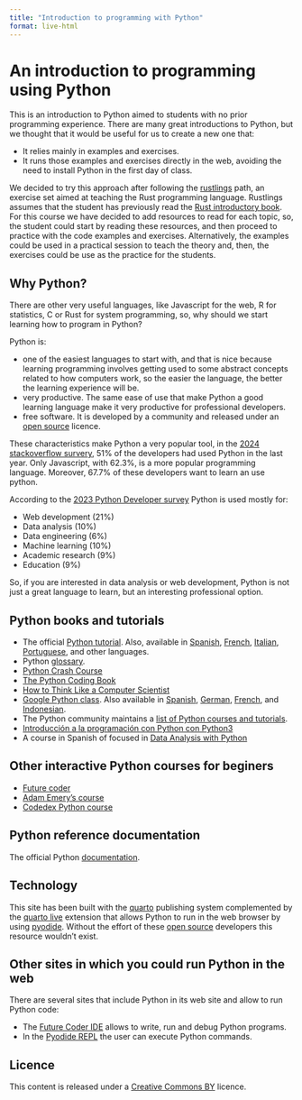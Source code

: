 ```yaml
---
title: "Introduction to programming with Python"
format: live-html
---
```


# An introduction to programming using Python

This is an introduction to Python aimed to students with no prior programming experience.
There are many great introductions to Python, but we thought that it would be useful for us to create a new one that:

  - It relies mainly in examples and exercises.
  - It runs those examples and exercises directly in the web, avoiding the need to install Python in the first day of class.

We decided to try this approach after following the [rustlings](https://github.com/rust-lang/rustlings/) path, an exercise set aimed at teaching the Rust programming language.
Rustlings assumes that the student has previously read the [Rust introductory book](https://doc.rust-lang.org/book/).
For this course we have decided to add resources to read for each topic, so, the student could start by reading these resources, and then proceed to practice with the code examples and exercises.
Alternatively, the examples could be used in a practical session to teach the theory and, then, the exercises could be use as the practice for the students.

## Why Python?

There are other very useful languages, like Javascript for the web, R for statistics, C or Rust for system programming, so, why should we start learning how to program in Python?

Python is:

- one of the easiest languages to start with, and that is nice because learning programming involves getting used to some abstract concepts related to how computers work, so the easier the language, the better the learning experience will be.
- very productive. The same ease of use that make Python a good learning language make it very productive for professional developers.
- free software. It is developed by a community and released under an [open source](https://en.wikipedia.org/wiki/Open_source) licence.

These characteristics make Python a very popular tool, in the [2024 stackoverflow survery](https://survey.stackoverflow.co/2024/technology), 51% of the developers had used Python in the last year.
Only Javascript, with 62.3%, is a more popular programming language.
Moreover, 67.7% of these developers want to learn an use python.

According to the [2023 Python Developer survey](https://lp.jetbrains.com/python-developers-survey-2023/) Python is used mostly for:

- Web development (21%)
- Data analysis (10%)
- Data engineering (6%)
- Machine learning (10%)
- Academic research (9%)
- Education (9%)

So, if you are interested in data analysis or web development, Python is not just a great language to learn, but an interesting professional option.

## Python books and tutorials

- The official [Python tutorial](https://docs.python.org/3/tutorial/index.html). Also, available in [Spanish](https://docs.python.org/es/3/tutorial/index.html), [French](https://docs.python.org/fr/3/tutorial/index.html), [Italian](https://docs.python.org/it/3/tutorial/index.html), [Portuguese](https://docs.python.org/pt-br/3/tutorial/index.html), and other languages.
- Python [glossary](https://docs.python.org/3/glossary.html).
- [Python Crash Course](https://nostarch.com/python-crash-course-3rd-edition)
- [The Python Coding Book](https://thepythoncodingbook.com/)
- [How to Think Like a Computer Scientist](https://runestone.academy/ns/books/published/thinkcspy/index.html)
- [Google Python class](https://developers.google.com/edu/python). Also available in [Spanish](https://developers.google.com/edu/python), [German](https://developers.google.com/edu/python), [French](https://developers.google.com/edu/python), and [Indonesian](https://developers.google.com/edu/python).
- The Python community maintains a [list of Python courses and tutorials](https://wiki.python.org/moin/BeginnersGuide/NonProgrammers).
- [Introducción a la programación con Python con Python3](https://repositori.uji.es/xmlui/handle/10234/102653)
- A course in Spanish of focused in [Data Analysis with Python](https://github.com/JoseBlanca/py_industriales)


## Other interactive Python courses for beginers

- [Future coder](https://futurecoder.io/course/#toc)
- [Adam Emery's course](https://learn-python.adamemery.dev/)
- [Codedex Python course](https://www.codedex.io/python/)

## Python reference documentation

The official Python [documentation](https://docs.python.org/3/).

## Technology

This site has been built with the [quarto](https://quarto.org/) publishing system complemented by the [quarto live](https://github.com/r-wasm/quarto-live) extension that allows Python to run in the web browser by using [pyodide](https://pyodide.org/). Without the effort of these [open source](https://en.wikipedia.org/wiki/Open_source) developers this resource wouldn't exist.

## Other sites in which you could run Python in the web

There are several sites that include Python in its web site and allow to run Python code:

  - The [Future Coder IDE](https://futurecoder.io/course/#ide) allows to write, run and debug Python programs.
  - In the [Pyodide REPL](https://pyodide.org/en/stable/console.html) the user can execute Python commands.

## Licence

This content is released under a [Creative Commons BY](https://creativecommons.org/licenses/by/4.0/) licence.